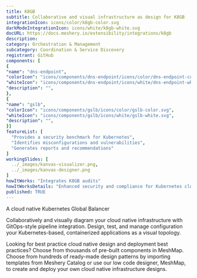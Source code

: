 ```yaml
---
title: K8GB
subtitle: Collaborative and visual infrastructure as design for K8GB
integrationIcon: icons/color/k8gb-color.svg
darkModeIntegrationIcon: icons/white/k8gb-white.svg
docURL: https://docs.meshery.io/extensibility/integrations/k8gb
description: 
category: Orchestration & Management
subcategory: Coordination & Service Discovery
registrant: GitHub
components: [
{
"name": "dns-endpoint",
"colorIcon": "icons/components/dns-endpoint/icons/color/dns-endpoint-color.svg",
"whiteIcon": "icons/components/dns-endpoint/icons/white/dns-endpoint-white.svg",
"description": "",
},
{
"name": "gslb",
"colorIcon": "icons/components/gslb/icons/color/gslb-color.svg",
"whiteIcon": "icons/components/gslb/icons/white/gslb-white.svg",
"description": "",
}]
featureList: [
  "Provides a security benchmark for Kubernetes",
  "Identifies misconfigurations and vulnerabilities",
  "Generates reports and recommendations"
]
workingSlides: [
  ../_images/kanvas-visualizer.png,
  ../_images/kanvas-designer.png
]
howItWorks: "Integrates K8GB audits"
howItWorksDetails: "Enhanced security and compliance for Kubernetes clusters"
published: TRUE
---
```

<p>
A cloud native Kubernetes Global Balancer
</p>
<p>
    Collaboratively and visually diagram your cloud native infrastructure with GitOps-style pipeline integration. Design, test, and manage configuration your Kubernetes-based, containerized applications as a visual topology.
</p>
<p>
    Looking for best practice cloud native design and deployment best practices? Choose from thousands of pre-built components in MeshMap. Choose from hundreds of ready-made design patterns by importing templates from Meshery Catalog or use our low code designer, MeshMap, to create and deploy your own cloud native infrastructure designs.
</p>
